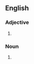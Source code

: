 ==English==

===Adjective===
{{en-adj|-}}

# {{rfquote-sense}} {{archaic}} {{alternative spelling of|[[Phoenician#Adjective|Phoenician]]}}

===Noun===
{{en-noun}}

# {{rfquote-sense}} {{archaic}} {{alternative spelling of|[[Phoenician#Noun|Phoenician]]}}